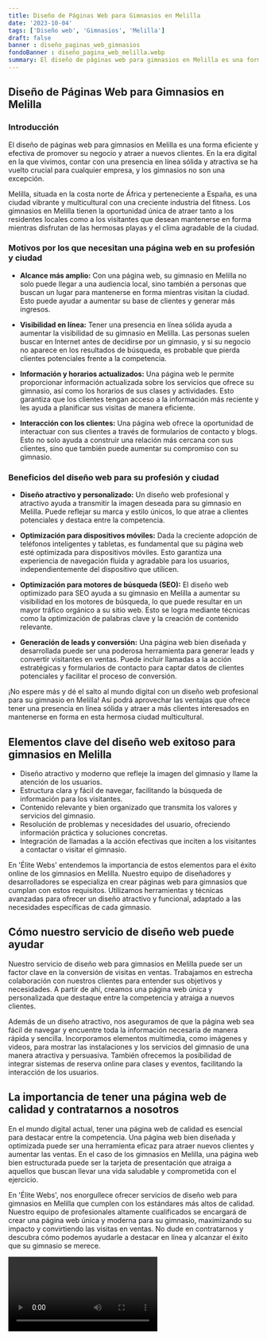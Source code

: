 ```yaml
---
title: Diseño de Páginas Web para Gimnasios en Melilla
date: '2023-10-04'
tags: ['Diseño web', 'Gimnasios', 'Melilla']
draft: false
banner : diseño_paginas_web_gimnasios
fondoBanner : diseño_pagina_web_melilla.webp
summary: El diseño de páginas web para gimnasios en Melilla es una forma eficiente y efectiva de promover su negocio y atraer a nuevos clientes. En la era digital en la que vivimos, contar con una presencia en línea sólida y atractiva se ha vuelto crucial para cualquier empresa, y los gimnasios no son una excepción.
---
```


## Diseño de Páginas Web para Gimnasios en Melilla

### Introducción

El diseño de páginas web para gimnasios en Melilla es una forma eficiente y efectiva de promover su negocio y atraer a nuevos clientes. En la era digital en la que vivimos, contar con una presencia en línea sólida y atractiva se ha vuelto crucial para cualquier empresa, y los gimnasios no son una excepción.

Melilla, situada en la costa norte de África y perteneciente a España, es una ciudad vibrante y multicultural con una creciente industria del fitness. Los gimnasios en Melilla tienen la oportunidad única de atraer tanto a los residentes locales como a los visitantes que desean mantenerse en forma mientras disfrutan de las hermosas playas y el clima agradable de la ciudad.

### Motivos por los que necesitan una página web en su profesión y ciudad

- **Alcance más amplio:** Con una página web, su gimnasio en Melilla no solo puede llegar a una audiencia local, sino también a personas que buscan un lugar para mantenerse en forma mientras visitan la ciudad. Esto puede ayudar a aumentar su base de clientes y generar más ingresos.

- **Visibilidad en línea:** Tener una presencia en línea sólida ayuda a aumentar la visibilidad de su gimnasio en Melilla. Las personas suelen buscar en Internet antes de decidirse por un gimnasio, y si su negocio no aparece en los resultados de búsqueda, es probable que pierda clientes potenciales frente a la competencia.

- **Información y horarios actualizados:** Una página web le permite proporcionar información actualizada sobre los servicios que ofrece su gimnasio, así como los horarios de sus clases y actividades. Esto garantiza que los clientes tengan acceso a la información más reciente y les ayuda a planificar sus visitas de manera eficiente.

- **Interacción con los clientes:** Una página web ofrece la oportunidad de interactuar con sus clientes a través de formularios de contacto y blogs. Esto no solo ayuda a construir una relación más cercana con sus clientes, sino que también puede aumentar su compromiso con su gimnasio.

### Beneficios del diseño web para su profesión y ciudad

- **Diseño atractivo y personalizado:** Un diseño web profesional y atractivo ayuda a transmitir la imagen deseada para su gimnasio en Melilla. Puede reflejar su marca y estilo únicos, lo que atrae a clientes potenciales y destaca entre la competencia.

- **Optimización para dispositivos móviles:** Dada la creciente adopción de teléfonos inteligentes y tabletas, es fundamental que su página web esté optimizada para dispositivos móviles. Esto garantiza una experiencia de navegación fluida y agradable para los usuarios, independientemente del dispositivo que utilicen.

- **Optimización para motores de búsqueda (SEO):** El diseño web optimizado para SEO ayuda a su gimnasio en Melilla a aumentar su visibilidad en los motores de búsqueda, lo que puede resultar en un mayor tráfico orgánico a su sitio web. Esto se logra mediante técnicas como la optimización de palabras clave y la creación de contenido relevante.

- **Generación de leads y conversión:** Una página web bien diseñada y desarrollada puede ser una poderosa herramienta para generar leads y convertir visitantes en ventas. Puede incluir llamadas a la acción estratégicas y formularios de contacto para captar datos de clientes potenciales y facilitar el proceso de conversión.

¡No espere más y dé el salto al mundo digital con un diseño web profesional para su gimnasio en Melilla! Así podrá aprovechar las ventajas que ofrece tener una presencia en línea sólida y atraer a más clientes interesados en mantenerse en forma en esta hermosa ciudad multicultural.

<GifSeo />

<Cta />

## Elementos clave del diseño web exitoso para gimnasios en Melilla

- Diseño atractivo y moderno que refleje la imagen del gimnasio y llame la atención de los usuarios.
- Estructura clara y fácil de navegar, facilitando la búsqueda de información para los visitantes.
- Contenido relevante y bien organizado que transmita los valores y servicios del gimnasio.
- Resolución de problemas y necesidades del usuario, ofreciendo información práctica y soluciones concretas.
- Integración de llamadas a la acción efectivas que inciten a los visitantes a contactar o visitar el gimnasio.

En 'Élite Webs' entendemos la importancia de estos elementos para el éxito online de los gimnasios en Melilla. Nuestro equipo de diseñadores y desarrolladores se especializa en crear páginas web para gimnasios que cumplan con estos requisitos. Utilizamos herramientas y técnicas avanzadas para ofrecer un diseño atractivo y funcional, adaptado a las necesidades específicas de cada gimnasio.

## Cómo nuestro servicio de diseño web puede ayudar

Nuestro servicio de diseño web para gimnasios en Melilla puede ser un factor clave en la conversión de visitas en ventas. Trabajamos en estrecha colaboración con nuestros clientes para entender sus objetivos y necesidades. A partir de ahí, creamos una página web única y personalizada que destaque entre la competencia y atraiga a nuevos clientes.

Además de un diseño atractivo, nos aseguramos de que la página web sea fácil de navegar y encuentre toda la información necesaria de manera rápida y sencilla. Incorporamos elementos multimedia, como imágenes y videos, para mostrar las instalaciones y los servicios del gimnasio de una manera atractiva y persuasiva. También ofrecemos la posibilidad de integrar sistemas de reserva online para clases y eventos, facilitando la interacción de los usuarios.

## La importancia de tener una página web de calidad y contratarnos a nosotros

En el mundo digital actual, tener una página web de calidad es esencial para destacar entre la competencia. Una página web bien diseñada y optimizada puede ser una herramienta eficaz para atraer nuevos clientes y aumentar las ventas. En el caso de los gimnasios en Melilla, una página web bien estructurada puede ser la tarjeta de presentación que atraiga a aquellos que buscan llevar una vida saludable y comprometida con el ejercicio.

En 'Élite Webs', nos enorgullece ofrecer servicios de diseño web para gimnasios en Melilla que cumplen con los estándares más altos de calidad. Nuestro equipo de profesionales altamente cualificados se encargará de crear una página web única y moderna para su gimnasio, maximizando su impacto y convirtiendo las visitas en ventas. No dude en contratarnos y descubra cómo podemos ayudarle a destacar en línea y alcanzar el éxito que su gimnasio se merece.

<Video />

<CtaBot job='Gimnasios' city='Melilla'/>

<Gmaps query='Melilla+españa+maps' />